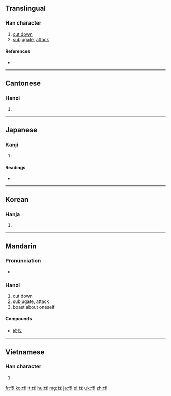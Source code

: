 {{also|代}}
==Translingual==
{{stroke order}}
{{stroke order|type=tbw}}

===Han character===
{{Han char|rn=9|rad=人|as=04|sn=6|four=2325<sub>0</sub>|canj=人戈 (OI)|ids=⿰[[亻]][[戈]]}}

# [[cut down]]
# [[subjugate]], [[attack]]

====References====
* {{Han ref|kx=0096.010|dkj=00439|dj=0203.010|hdz=10120.080|uh=4F10|ud=20240|bh=A5EF|bd=42479}}

----

==Cantonese==

===Hanzi===
{{yue-hanzi|jyut=|y=fat6}}

# {{defn|lang=yue|sort=人04}}

----

==Japanese==

===Kanji===
{{ja-kanji|grade=c|rs=人04}}

# {{defn|lang=ja|sort=人04}}

====Readings====
* {{ja-readings|on=[[ばつ]] (batsu)|kun=[[きる]] (kiru), [[うつ]] (utsu), [[ほこる]] (hokoru)}}

----

==Korean==

===Hanja===
{{ko-hanja|hangeul=벌|rv=beol|mr=pŏl}}

# {{defn|lang=ko|sort=人04}}

----

==Mandarin==

===Pronunciation===
* {{audio|Zh-fá.ogg|Audio|lang=cmn}}

===Hanzi===
{{cmn-hanzi|pin=[[fá]] ([[fa2]])|wg=fa<sup>2</sup>|fa1 (tw)}}
# cut down
#subjugate, attack
# boast about oneself
====Compounds====
* [[砍伐]]

----

==Vietnamese==

===Han character===
{{vi-hantu|phạt|rs=人04}}

# {{defn|lang=vi|sort=人04}}

[[fr:伐]]
[[ko:伐]]
[[it:伐]]
[[hu:伐]]
[[mg:伐]]
[[ja:伐]]
[[pl:伐]]
[[uk:伐]]
[[zh:伐]]